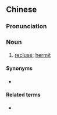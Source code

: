 {{also|隐士}}
==Chinese==
{{zh-forms|s=隐士}}
{{zh-wp}}

===Pronunciation===
{{zh-pron
|m=yǐnshì
|c=jan2 si6
|mn=ín-sū/ún-sū
|cat=n
}}

===Noun===
{{zh-noun}}

# [[recluse]]; [[hermit]]

====Synonyms====
* {{q|literary}} {{zh-l|逋客}}

====Related terms====
* {{zh-l|隱居}}

{{zh-cat|People}}